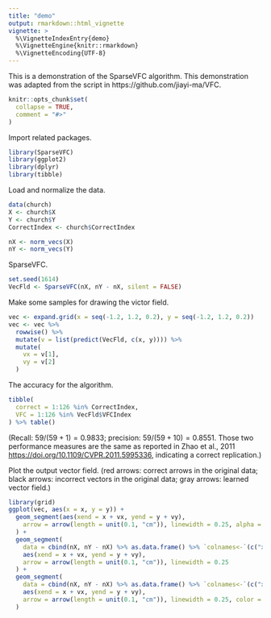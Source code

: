 ```yaml
---
title: "demo"
output: rmarkdown::html_vignette
vignette: >
  %\VignetteIndexEntry{demo}
  %\VignetteEngine{knitr::rmarkdown}
  %\VignetteEncoding{UTF-8}
---
```


This is a demonstration of the SparseVFC algorithm. This demonstration was adapted from the script in https://github.com/jiayi-ma/VFC.

```r
knitr::opts_chunk$set(
  collapse = TRUE,
  comment = "#>"
)
```

Import related packages.
```r
library(SparseVFC)
library(ggplot2)
library(dplyr)
library(tibble)
```

Load and normalize the data.
```r
data(church)
X <- church$X
Y <- church$Y
CorrectIndex <- church$CorrectIndex

nX <- norm_vecs(X)
nY <- norm_vecs(Y)
```

SparseVFC.
```r
set.seed(1614)
VecFld <- SparseVFC(nX, nY - nX, silent = FALSE)
```

Make some samples for drawing the victor field.
```r
vec <- expand.grid(x = seq(-1.2, 1.2, 0.2), y = seq(-1.2, 1.2, 0.2))
vec <- vec %>%
  rowwise() %>%
  mutate(v = list(predict(VecFld, c(x, y)))) %>%
  mutate(
    vx = v[1],
    vy = v[2]
  )
```


The accuracy for the algorithm.
```r
tibble(
  correct = 1:126 %in% CorrectIndex,
  VFC = 1:126 %in% VecFld$VFCIndex
) %>% table()
```
(Recall: $59/(59+1) = 0.9833$; precision: $59/(59+10) = 0.8551$. Those two performance measures are the same as reported in Zhao et al., 2011 <https://doi.org/10.1109/CVPR.2011.5995336>, indicating a correct replication.)

Plot the output vector field. (red arrows: correct arrows in the original data; black arrows: incorrect vectors in the original data; gray arrows: learned vector field.)
```r
library(grid)
ggplot(vec, aes(x = x, y = y)) +
  geom_segment(aes(xend = x + vx, yend = y + vy),
    arrow = arrow(length = unit(0.1, "cm")), linewidth = 0.25, alpha = 0.2
  ) +
  geom_segment(
    data = cbind(nX, nY - nX) %>% as.data.frame() %>% `colnames<-`(c("x", "y", "vx", "vy")),
    aes(xend = x + vx, yend = y + vy),
    arrow = arrow(length = unit(0.1, "cm")), linewidth = 0.25
  ) +
  geom_segment(
    data = cbind(nX, nY - nX) %>% as.data.frame() %>% `colnames<-`(c("x", "y", "vx", "vy")) %>% slice(CorrectIndex),
    aes(xend = x + vx, yend = y + vy),
    arrow = arrow(length = unit(0.1, "cm")), linewidth = 0.25, color = "red"
  )
```
